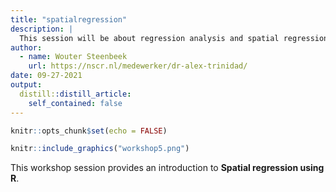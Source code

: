 ```yaml
---
title: "spatialregression"
description: |
  This session will be about regression analysis and spatial regression analysis in R.
author:
  - name: Wouter Steenbeek
    url: https://nscr.nl/medewerker/dr-alex-trinidad/
date: 09-27-2021
output:
  distill::distill_article:
    self_contained: false
---
```




```r
knitr::opts_chunk$set(echo = FALSE)
```

```r
knitr::include_graphics("workshop5.png")
```


This workshop session provides an introduction to **Spatial regression using R**. 
